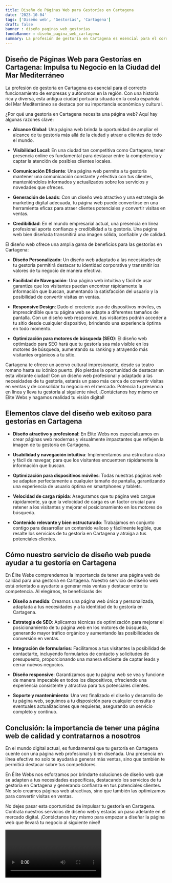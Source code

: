```yaml
---
title: Diseño de Páginas Web para Gestorías en Cartagena
date: '2023-10-04'
tags: ['Diseño web', 'Gestorías', 'Cartagena']
draft: false
banner : diseño_paginas_web_gestorías
fondoBanner : diseño_pagina_web_cartagena
summary: La profesión de gestoría en Cartagena es esencial para el correcto funcionamiento de empresas y autónomos en la región. Con una historia rica y diversa, esta antigua ciudad portuaria situada en la costa española del Mar Mediterráneo se destaca por su importancia económica y cultural.  
---
```


## Diseño de Páginas Web para Gestorías en Cartagena:  Impulsa tu Negocio en la Ciudad del Mar Mediterráneo 

La profesión de gestoría en Cartagena es esencial para el correcto funcionamiento de empresas y autónomos en la región. Con una historia rica y diversa, esta antigua ciudad portuaria situada en la costa española del Mar Mediterráneo se destaca por su importancia económica y cultural.  

¿Por qué una gestoría en Cartagena necesita una página web? Aquí hay algunas razones clave:

- **Alcance Global**: Una página web brinda la oportunidad de ampliar el alcance de tu gestoría más allá de la ciudad y atraer a clientes de todo el mundo. 

- **Visibilidad Local**: En una ciudad tan competitiva como Cartagena, tener presencia online es fundamental para destacar entre la competencia y captar la atención de posibles clientes locales. 

- **Comunicación Eficiente**: Una página web permite a tu gestoría mantener una comunicación constante y efectiva con tus clientes, manteniéndolos informados y actualizados sobre los servicios y novedades que ofreces. 

- **Generación de Leads**: Con un diseño web atractivo y una estrategia de marketing digital adecuada, tu página web puede convertirse en una herramienta eficaz para atraer clientes potenciales y convertir visitas en ventas. 

- **Credibilidad**: En el mundo empresarial actual, una presencia en línea profesional aporta confianza y credibilidad a tu gestoría. Una página web bien diseñada transmitirá una imagen sólida, confiable y de calidad. 

El diseño web ofrece una amplia gama de beneficios para las gestorías en Cartagena:

- **Diseño Personalizado**: Un diseño web adaptado a las necesidades de tu gestoría permitirá destacar tu identidad corporativa y transmitir los valores de tu negocio de manera efectiva. 

- **Facilidad de Navegación**: Una página web intuitiva y fácil de usar garantiza que los visitantes puedan encontrar rápidamente la información que buscan, aumentando la satisfacción del usuario y la posibilidad de convertir visitas en ventas. 

- **Responsive Design**: Dado el creciente uso de dispositivos móviles, es imprescindible que tu página web se adapte a diferentes tamaños de pantalla. Con un diseño web responsivo, tus visitantes podrán acceder a tu sitio desde cualquier dispositivo, brindando una experiencia óptima en todo momento.

- **Optimización para motores de búsqueda (SEO)**: El diseño web optimizado para SEO hará que tu gestoría sea más visible en los motores de búsqueda, aumentando su ranking y atrayendo más visitantes orgánicos a tu sitio. 

Cartagena te ofrece un acervo cultural impresionante, desde su teatro romano hasta su icónico puerto. ¡No pierdas la oportunidad de destacar en esta vibrante ciudad! Con un diseño web profesional y adaptado a las necesidades de tu gestoría, estarás un paso más cerca de convertir visitas en ventas y de consolidar tu negocio en el mercado. Potencia tu presencia en línea y lleva tu gestoría al siguiente nivel. ¡Contáctanos hoy mismo en Élite Webs y hagamos realidad tu visión digital!

<GifSeo />

<Cta />

## Elementos clave del diseño web exitoso para gestorías en Cartagena

- **Diseño atractivo y profesional**: En Élite Webs nos especializamos en crear páginas web modernas y visualmente impactantes que reflejen la imagen de tu gestoría en Cartagena.

- **Usabilidad y navegación intuitiva**: Implementamos una estructura clara y fácil de navegar, para que los visitantes encuentren rápidamente la información que buscan.

- **Optimización para dispositivos móviles**: Todas nuestras páginas web se adaptan perfectamente a cualquier tamaño de pantalla, garantizando una experiencia de usuario óptima en smartphones y tablets.

- **Velocidad de carga rápida**: Aseguramos que tu página web cargue rápidamente, ya que la velocidad de carga es un factor crucial para retener a los visitantes y mejorar el posicionamiento en los motores de búsqueda.

- **Contenido relevante y bien estructurado**: Trabajamos en conjunto contigo para desarrollar un contenido valioso y fácilmente legible, que resalte los servicios de tu gestoría en Cartagena y atraiga a tus potenciales clientes.

## Cómo nuestro servicio de diseño web puede ayudar a tu gestoría en Cartagena

En Élite Webs comprendemos la importancia de tener una página web de calidad para una gestoría en Cartagena. Nuestro servicio de diseño web está orientado a ayudarte a generar más ventas y destacar entre tu competencia. Al elegirnos, te beneficiarás de:

- **Diseño a medida**: Creamos una página web única y personalizada, adaptada a tus necesidades y a la identidad de tu gestoría en Cartagena.

- **Estrategia de SEO**: Aplicamos técnicas de optimización para mejorar el posicionamiento de tu página web en los motores de búsqueda, generando mayor tráfico orgánico y aumentando las posibilidades de conversión en ventas.

- **Integración de formularios**: Facilitamos a tus visitantes la posibilidad de contactarte, incluyendo formularios de contacto y solicitudes de presupuesto, proporcionando una manera eficiente de captar leads y cerrar nuevos negocios.

- **Diseño responsive**: Garantizamos que tu página web se vea y funcione de manera impecable en todos los dispositivos, ofreciendo una experiencia consistente y atractiva para tus potenciales clientes.

- **Soporte y mantenimiento**: Una vez finalizado el diseño y desarrollo de tu página web, seguimos a tu disposición para cualquier consulta o eventuales actualizaciones que requieras, asegurando un servicio completo y continuo.

## Conclusión: la importancia de tener una página web de calidad y contratarnos a nosotros

En el mundo digital actual, es fundamental que tu gestoría en Cartagena cuente con una página web profesional y bien diseñada. Una presencia en línea efectiva no solo te ayudará a generar más ventas, sino que también te permitirá destacar sobre tus competidores.

En Élite Webs nos esforzamos por brindarte soluciones de diseño web que se adapten a tus necesidades específicas, destacando los servicios de tu gestoría en Cartagena y generando confianza en tus potenciales clientes. No solo creamos páginas web atractivas, sino que también las optimizamos para convertir visitas en ventas.

No dejes pasar esta oportunidad de impulsar tu gestoría en Cartagena. Contrata nuestros servicios de diseño web y estarás un paso adelante en el mercado digital. ¡Contáctanos hoy mismo para empezar a diseñar la página web que llevará tu negocio al siguiente nivel!

<Video />

<CtaBot job='Gestorías' city='Cartagena'/>

<Gmaps query='Cartagena+españa+maps' />